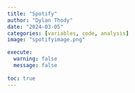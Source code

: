 ```yaml
---
title: "Spotify"
author: "Dylan Thody"
date: "2024-03-05"
categories: [variables, code, analysis]
image: "spotifyimage.png"

execute: 
  warning: false
  message: false
  
toc: true
---
```

